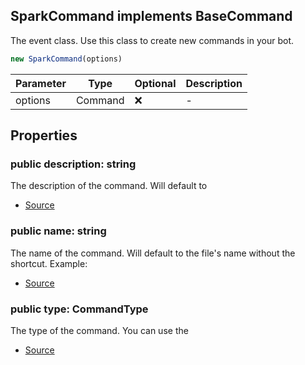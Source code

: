 ## SparkCommand implements BaseCommand

The event class. Use this class to create new commands in your bot.

```typescript
new SparkCommand(options)
```

| Parameter | Type    | Optional | Description |
| --------- | ------- | -------- | ----------- |
| options   | Command | ❌       | -           |

## Properties

### public description: string

The description of the command. Will default to

- [Source](https://github.com/DuroCodes/spark/blob/d7098ec/packages/handler/src/structures/sparkCommand.ts#L42)

### public name: string

The name of the command. Will default to the file's name without the shortcut.
Example:

- [Source](https://github.com/DuroCodes/spark/blob/d7098ec/packages/handler/src/structures/sparkCommand.ts#L37)

### public type: CommandType

The type of the command.
You can use the

- [Source](https://github.com/DuroCodes/spark/blob/d7098ec/packages/handler/src/structures/sparkCommand.ts#L48)
